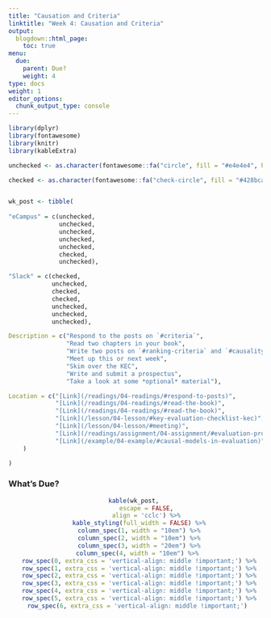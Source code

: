 ```yaml
---
title: "Causation and Criteria"
linktitle: "Week 4: Causation and Criteria"
output:
  blogdown::html_page:
    toc: true
menu:
  due:
    parent: Due?
    weight: 4
type: docs
weight: 1
editor_options: 
  chunk_output_type: console
---
```


```r
library(dplyr)
library(fontawesome)
library(knitr)
library(kableExtra)
```

```r
unchecked <- as.character(fontawesome::fa("circle", fill = "#e4e4e4", height = "15px"))

checked <- as.character(fontawesome::fa("check-circle", fill = "#428bca", height = "15px"))


wk_post <- tibble(
  
"eCampus" = c(unchecked, 
              unchecked,
              unchecked,
              unchecked,
              unchecked,
              checked,
              unchecked),

"Slack" = c(checked,
            unchecked,
            checked,
            checked,
            unchecked,
            unchecked,
            unchecked),

Description = c("Respond to the posts on `#criteria`",
                "Read two chapters in your book",
                "Write two posts on `#ranking-criteria` and `#causality-conundrum`",
                "Meet up this or next week",
                "Skim over the KEC",
                "Write and submit a prospectus",
                "Take a look at some *optional* material"),

Location = c("[Link](/readings/04-readings/#respond-to-posts)",
             "[Link](/readings/04-readings/#read-the-book)",
             "[Link](/readings/04-readings/#read-the-book)",
             "[Link](/lesson/04-lesson/#key-evaluation-checklist-kec)",
             "[Link](/lesson/04-lesson/#meeting)",
             "[Link](/readings/assignment/04-assignment/#evaluation-prospectus)",
             "[Link](/example/04-example/#causal-models-in-evaluation)"
    )

)
```


### What's Due?
<center>
```r
kable(wk_post, 
      escape = FALSE,
      align = 'cclc') %>%
  kable_styling(full_width = FALSE) %>%
  column_spec(1, width = "10em") %>%
  column_spec(2, width = "10em") %>%
  column_spec(3, width = "20em") %>%
  column_spec(4, width = "10em") %>% 
  row_spec(0, extra_css = 'vertical-align: middle !important;') %>%
  row_spec(1, extra_css = 'vertical-align: middle !important;') %>%
  row_spec(2, extra_css = 'vertical-align: middle !important;') %>%
  row_spec(3, extra_css = 'vertical-align: middle !important;') %>%
  row_spec(4, extra_css = 'vertical-align: middle !important;') %>%
  row_spec(5, extra_css = 'vertical-align: middle !important;') %>%
  row_spec(6, extra_css = 'vertical-align: middle !important;') 
```
</center>
